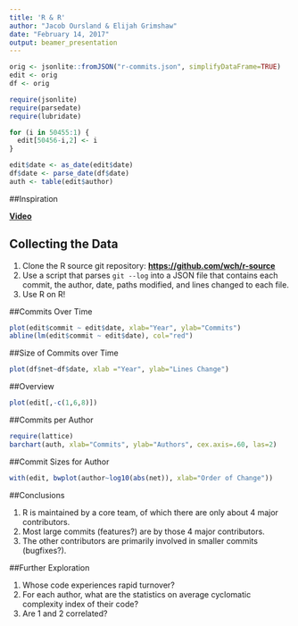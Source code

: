 ```yaml
---
title: 'R & R'
author: "Jacob Oursland & Elijah Grimshaw"
date: "February 14, 2017"
output: beamer_presentation
---
```


```r
orig <- jsonlite::fromJSON("r-commits.json", simplifyDataFrame=TRUE)
edit <- orig
df <- orig

require(jsonlite)
require(parsedate)
require(lubridate)

for (i in 50455:1) {
  edit[50456-i,2] <- i
}

edit$date <- as_date(edit$date)
df$date <- parse_date(df$date)
auth <- table(edit$author)

```

##Inspiration

[**Video**](gource.mp4)

## Collecting the Data

1. Clone the R source git repository: [**https://github.com/wch/r-source**](https://github.com/wch/r-source)
2. Use a script that parses `git --log` into a JSON file that contains each commit, the author, date, paths modified, and lines changed to each file.
3. Use R on R!

##Commits Over Time
```r
plot(edit$commit ~ edit$date, xlab="Year", ylab="Commits")
abline(lm(edit$commit ~ edit$date), col="red")
```

##Size of Commits over Time
```r
plot(df$net~df$date, xlab ="Year", ylab="Lines Change")
```

##Overview
```r
plot(edit[,-c(1,6,8)])
```

##Commits per Author
```r
require(lattice)
barchart(auth, xlab="Commits", ylab="Authors", cex.axis=.60, las=2)
```


##Commit Sizes for Author
```r
with(edit, bwplot(author~log10(abs(net)), xlab="Order of Change"))
```

##Conclusions

1. R is maintained by a core team, of which there are only about 4 major contributors.
2. Most large commits (features?) are by those 4 major contributors.
3. The other contributors are primarily involved in smaller commits (bugfixes?).

##Further Exploration

1. Whose code experiences rapid turnover?
2. For each author, what are the statistics on average cyclomatic complexity index of their code?
3. Are 1 and 2 correlated?
